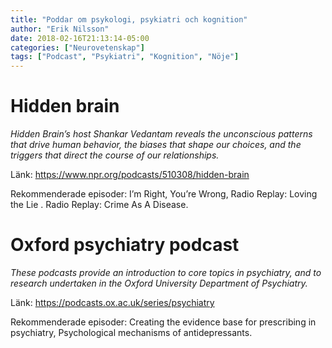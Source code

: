```yaml
---
title: "Poddar om psykologi, psykiatri och kognition"
author: "Erik Nilsson"
date: 2018-02-16T21:13:14-05:00
categories: ["Neurovetenskap"]
tags: ["Podcast", "Psykiatri", "Kognition", "Nöje"]
---
```


# Hidden brain

_Hidden Brain's host Shankar Vedantam reveals the unconscious patterns that drive human behavior, the biases that shape our choices, and the triggers that direct the course of our relationships._

Länk: <https://www.npr.org/podcasts/510308/hidden-brain>

Rekommenderade episoder: I'm Right, You're Wrong, Radio Replay: Loving the Lie . Radio Replay: Crime As A Disease.

# Oxford psychiatry podcast

_These podcasts provide an introduction to core topics in psychiatry, and to research undertaken in the Oxford University Department of Psychiatry._

Länk: <https://podcasts.ox.ac.uk/series/psychiatry>

Rekommenderade episoder: Creating the evidence base for prescribing in psychiatry, Psychological mechanisms of antidepressants.
